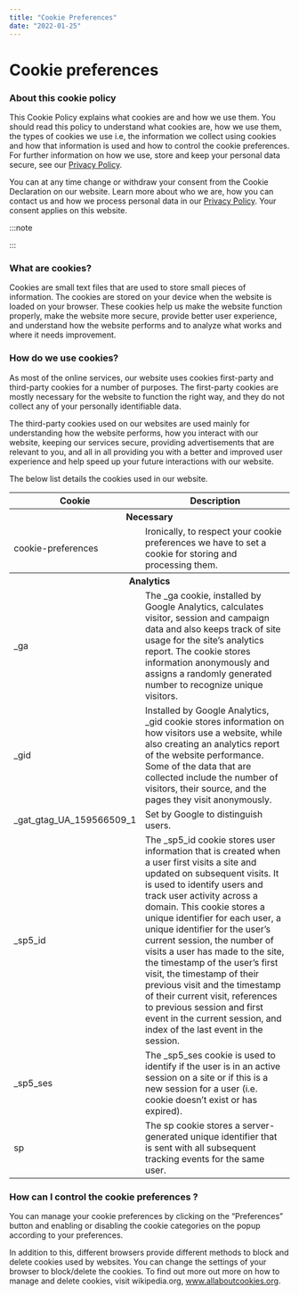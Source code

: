 ```yaml
---
title: "Cookie Preferences"
date: "2022-01-25"
---
```



# Cookie preferences

### About this cookie policy

This Cookie Policy explains what cookies are and how we use them. You should read this policy to understand what cookies are, how we use them, the types of cookies we use i.e, the information we collect using cookies and how that information is used and how to control the cookie preferences. For further information on how we use, store and keep your personal data secure, see our [Privacy Policy](https://snowplowanalytics.com/privacy-policy/).

You can at any time change or withdraw your consent from the Cookie Declaration on our website. Learn more about who we are, how you can contact us and how we process personal data in our [Privacy Policy](https://snowplowanalytics.com/privacy-policy/). Your consent applies on this website.

:::note

<ManageCookiePreferences />

:::

### What are cookies?

Cookies are small text files that are used to store small pieces of information. The cookies are stored on your device when the website is loaded on your browser. These cookies help us make the website function properly, make the website more secure, provide better user experience, and understand how the website performs and to analyze what works and where it needs improvement.

### How do we use cookies?

As most of the online services, our website uses cookies first-party and third-party cookies for a number of purposes. The first-party cookies are mostly necessary for the website to function the right way, and they do not collect any of your personally identifiable data.

The third-party cookies used on our websites are used mainly for understanding how the website performs, how you interact with our website, keeping our services secure, providing advertisements that are relevant to you, and all in all providing you with a better and improved user experience and help speed up your future interactions with our website.

The below list details the cookies used in our website.

<table>
  <thead>
    <tr>
      <th scope="col">Cookie</th>
      <th scope="col">Description</th>
    </tr>
  </thead>
  <tbody>
    <tr>
      <th colSpan="2">Necessary</th>
    </tr>
    <tr>
      <td>cookie-preferences</td>
      <td>
        Ironically, to respect your cookie preferences we have to set a cookie
        for storing and processing them.
      </td>
    </tr>
    <tr>
      <th colSpan="2">Analytics</th>
    </tr>
    <tr>
      <td>_ga</td>
      <td>
        The _ga cookie, installed by Google Analytics, calculates visitor,
        session and campaign data and also keeps track of site usage for the
        site’s analytics report. The cookie stores information anonymously and
        assigns a randomly generated number to recognize unique visitors.
      </td>
    </tr>
    <tr>
      <td>_gid</td>
      <td>
        Installed by Google Analytics, _gid cookie stores information on how
        visitors use a website, while also creating an analytics report of the
        website performance. Some of the data that are collected include the
        number of visitors, their source, and the pages they visit anonymously.
      </td>
    </tr>
    <tr>
      <td>_gat_gtag_UA_159566509_1</td>
      <td>Set by Google to distinguish users.</td>
    </tr>
    <tr>
      <td>_sp5_id</td>
      <td>
        The _sp5_id cookie stores user information that is created when a user
        first visits a site and updated on subsequent visits. It is used to
        identify users and track user activity across a domain. This cookie
        stores a unique identifier for each user, a unique identifier for the
        user’s current session, the number of visits a user has made to the
        site, the timestamp of the user’s first visit, the timestamp of their
        previous visit and the timestamp of their current visit, references to
        previous session and first event in the current session, and index of
        the last event in the session.
      </td>
    </tr>
    <tr>
      <td>_sp5_ses</td>
      <td>
        The _sp5_ses cookie is used to identify if the user is in an active
        session on a site or if this is a new session for a user (i.e. cookie
        doesn’t exist or has expired).
      </td>
    </tr>
    <tr>
      <td>sp</td>
      <td>
        The sp cookie stores a server-generated unique identifier that is sent
        with all subsequent tracking events for the same user.
      </td>
    </tr>
  </tbody>
</table>

### How can I control the cookie preferences ?

You can manage your cookie preferences by clicking on the “Preferences” button and enabling or disabling the cookie categories on the popup according to your preferences.

In addition to this, different browsers provide different methods to block and delete cookies used by websites. You can change the settings of your browser to block/delete the cookies. To find out more out more on how to manage and delete cookies, visit wikipedia.org, www.allaboutcookies.org.
